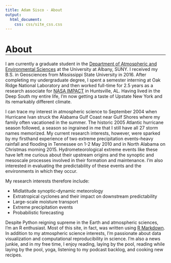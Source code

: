 ---
title: Adam Sisco - About
output:
  html_document:
    css: css/site_css.css
---

<style>
  .title {
    display: none;
  }
  
  h1 {
    border-bottom-width: 1px;
    border-bottom-style: solid;
    border-bottom-color: black;
  }
  
  .banner-image {
    background-image: linear-gradient(rgba(0, 0, 0, 0.20), rgba(0, 0, 0, 0.20)), url("images/cropped/cropped_ohiorv_tm5_2011123_lrg.jpg");
  }
  
</style>

# About

I am currently a graduate student in the [Department of Atmospheric and Environmental Sciences](https://www.albany.edu/atmos/){target="_blank"} at the University at Albany, SUNY. I received my B.S. in Geosciences from Mississippi State University in 2016. After completing my undergraduate degree, I spent a semester interning at Oak Ridge National Laboratory and then worked full-time for 2.5 years as a research associate for [NASA IMPACT](https://earthdata.nasa.gov/esds/impact){target="_blank"} in Huntsville, AL. Having lived in the Deep South my entire life, I'm now getting a taste of Upstate New York and its remarkably different climate.

I can trace my interest in atmospheric science to September 2004 when Hurricane Ivan struck the Alabama Gulf Coast near Gulf Shores where my family often vacationed in the summer. The historic 2005 Atlantic hurricane season followed, a season so ingrained in me that I still have all 27 storm names memorized. My current research interests, however, were sparked by my firsthand experience of two extreme precipitation events--heavy rainfall and flooding in Tennessee on 1-2 May 2010 and in North Alabama on Christmas morning 2015. Hydrometeorological extreme events like these have left me curious about their upstream origins and the synoptic and mesoscale processes involved in their formation and maintenance. I'm also interested in evaluating the predictability of these events and the environments in which they occur.

My research interests therefore include:

* Midlatitude synoptic-dynamic meteorology
* Extratropical cyclones and their impact on downstream predictability
* Large-scale moisture transport
* Extreme precipitation events
* Probabilistic forecasting

Despite Python reigning supreme in the Earth and atmospheric sciences, I'm an R enthusiast. Most of this site, in fact, was written using [R Markdown](https://rmarkdown.rstudio.com/){target="_blank"}. In addition to my atmospheric science interests, I'm passionate about data visualization and computational reproducibility in science. I'm also a news junkie, and in my free time, I enjoy reading, laying by the pool, reading while laying by the pool, yoga, listening to my podcast backlog, and cooking new recipes.